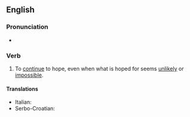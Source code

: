==English==

===Pronunciation===
* {{audio|en|en-au-hope against hope.ogg|Audio (AU)}}

===Verb===
{{en-verb|*}}

# {{lb|en|idiomatic}} To [[continue]] to hope, even when what is hoped for seems [[unlikely]] or [[impossible]].

====Translations====
{{trans-top|}}
* Italian: {{t|it|Dio ce la mandi buona}}
* Serbo-Croatian: {{t|sh|uzaludno se nadati}}
{{trans-mid}}
{{trans-bottom}}